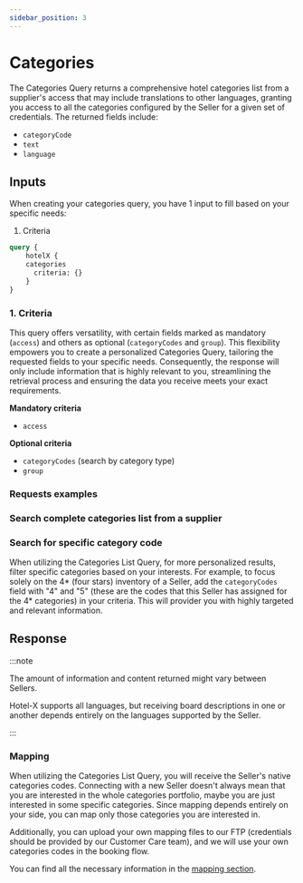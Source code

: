 ```yaml
---
sidebar_position: 3
---
```




# Categories

The Categories Query returns a comprehensive hotel categories list from a supplier's access that may include translations to other languages, granting you access to all the categories configured by the Seller for a given set of credentials. The returned fields include:

* `categoryCode`
* `text`
* `language`


## Inputs

When creating your categories query, you have 1 input to fill based on your specific needs:

1. Criteria

```graphql
query {
    hotelX {
    categories
      criteria: {}
	}
}
```

### 1. Criteria    

This query offers versatility, with certain fields marked as mandatory (`access`) and others as optional (`categoryCodes` and `group`). This flexibility empowers you to create a personalized Categories Query, tailoring the requested fields to your specific needs. Consequently, the response will only include information that is highly relevant to you, streamlining the retrieval process and ensuring the data you receive meets your exact requirements.

**Mandatory criteria**
* `access`

**Optional criteria**
* `categoryCodes` (search by category type)
* `group`

### Requests examples

### Search complete categories list from a supplier

<GraphqlSample query={categoriesQuery} variables={categoriesVariables} />


### Search for specific category code

When utilizing the Categories List Query, for more personalized results, filter specific categories based on your interests. For example, to focus solely on the 4* (four stars) inventory of a Seller, add the `categoryCodes` field with "4" and "5" (these are the codes that this Seller has assigned for the 4* categories) in your criteria. This will provider you with highly targeted and relevant information.

<GraphqlSample query={categoriesQuery} variables={categoriesByCategoryCodeVariables} />



## Response

:::note

The amount of information and content returned might vary between Sellers.

Hotel-X supports all languages, but receiving board descriptions in one or another depends entirely on the languages supported by the Seller.

:::

### Mapping

When utilizing the Categories List Query, you will receive the Seller's native categories codes. Connecting with a new Seller doesn't always mean that you are interested in the whole categories portfolio, maybe you are just interested in some specific categories. Since mapping depends entirely on your side, you can map only those categories you are interested in.

Additionally, you can upload your own mapping files to our FTP (credentials should be provided by our Customer Care team), and we will use your own categories codes in the booking flow.

You can find all the necessary information in the [mapping section](../plugins/mapping.mdx).